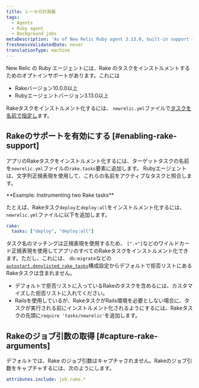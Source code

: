 ```yaml
---
title: レーキの計測器
tags:
  - Agents
  - Ruby agent
  - Background jobs
metaDescription: 'As of New Relic Ruby agent 3.13.0, built-in support for instrumenting Rake tasks (10.0.0 and higher) is available on an opt-in basis.'
freshnessValidatedDate: never
translationType: machine
---
```


New Relic の Ruby エージェントには、Rake のタスクをインストルメントするためのオプトインサポートがあります。これには

* Rakeバージョン10.0.0以上
* Rubyエージェントバージョン3.13.0以上

Rakeタスクをインストルメント化するには、 `newrelic.yml`ファイルで[タスクを名前で指定し](#enabling-rake-support)ます。

## Rakeのサポートを有効にする [#enabling-rake-support]

アプリのRakeタスクをインストルメント化するには、ターゲットタスクの名前を`newrelic.yml`ファイルの`rake.tasks`要素に追加します。 Rubyエージェントは、文字列正規表現を使用して、これらの名前をアクティブなタスクと照合します。

<DNT>
  **Example: Instrumenting two Rake tasks**
</DNT>

たとえば、Rakeタスク`deploy`と`deploy:all`をインストルメント化するには、 `newrelic.yml`ファイルに以下を追加します。

```yml
rake:
  tasks: ["deploy", "deploy:all"]
```

タスク名のマッチングは正規表現を使用するため、 `[".+"]`などのワイルドカード正規表現を使用してアプリのすべてのRakeタスクをインストルメント化できます。ただし、これには、 `db:migrate`などの[`autostart.denylisted_rake_tasks`](/docs/apm/agents/ruby-agent/configuration/ruby-agent-configuration/#autostart-denylisted_rake_tasks)構成設定からデフォルトで拒否リストにあるRakeタスクは含まれません。

* デフォルトで拒否リストに入っているRakeのタスクを含めるには、カスタマイズした拒否リストに入れてください。
* Railsを使用しているが、RakeタスクがRails環境を必要としない場合に、タスクが実行される前にインストルメント化されるようにするには、Rakeタスクの先頭に`require 'tasks/newrelic'`を追加します。

## Rakeのジョブ引数の取得 [#capture-rake-arguments]

デフォルトでは、Rake のジョブ引数はキャプチャされません。Rakeのジョブ引数をキャプチャするには、次のようにします。

```yml
attributes.include: job.rake.*
```